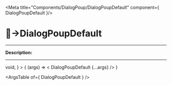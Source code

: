 
<Meta title="Components/DialogPoup/DialogPoupDefault" component={ DialogPoupDefault }/>

# 🔘→DialogPoupDefault
_________

__Description:__

<!-- digite aqui a descrição -->
_________

<Canvas>
  <Story
    name="DialogPoupDefault"
    args={
      title:'Aviso',
      isOpen:true,
      onRequestClose: () => void,
    }
  >
    { (args) => < DialogPoupDefault  {...args} /> }
  </Story>
</Canvas>

<ArgsTable of={ DialogPoupDefault } />
